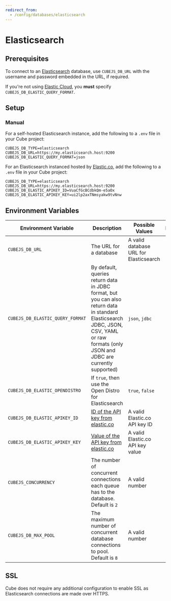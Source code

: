 ```yaml
---
redirect_from:
  - /config/databases/elasticsearch
---
```


# Elasticsearch

<CommunitySupportedDriver dataSource="Elasticsearch" />

## Prerequisites

To connect to an [Elasticsearch][elasticsearch] database, use `CUBEJS_DB_URL`
with the username and password embedded in the URL, if required.

<WarningBox>

If you're not using [Elastic Cloud][elastic-cloud], you **must** specify
`CUBEJS_DB_ELASTIC_QUERY_FORMAT`.

</WarningBox>

## Setup

### Manual

For a self-hosted Elasticsearch instance, add the following to a `.env` file in
your Cube project:

```dotenv
CUBEJS_DB_TYPE=elasticsearch
CUBEJS_DB_URL=https://my.elasticsearch.host:9200
CUBEJS_DB_ELASTIC_QUERY_FORMAT=json
```

For an Elasticsearch instanced hosted by [Elastic.co][elastic-co], add the
following to a `.env` file in your Cube project:

```dotenv
CUBEJS_DB_TYPE=elasticsearch
CUBEJS_DB_URL=https://my.elasticsearch.host:9200
CUBEJS_DB_ELASTIC_APIKEY_ID=VuaCfGcBCdbkQm-e5aOx
CUBEJS_DB_ELASTIC_APIKEY_KEY=ui2lp2axTNmsyakw9tvNnw
```

## Environment Variables

| Environment Variable             | Description                                                                                                                                                                              | Possible Values                        | Required |
| -------------------------------- | ---------------------------------------------------------------------------------------------------------------------------------------------------------------------------------------- | -------------------------------------- | :------: |
| `CUBEJS_DB_URL`                  | The URL for a database                                                                                                                                                                   | A valid database URL for Elasticsearch |    ✅    |
| `CUBEJS_DB_ELASTIC_QUERY_FORMAT` | By default, queries return data in JDBC format, but you can also return data in standard Elasticsearch JDBC, JSON, CSV, YAML or raw formats (only JSON and JDBC are currently supported) | `json`, `jdbc`                         |    ❌    |
| `CUBEJS_DB_ELASTIC_OPENDISTRO`   | If `true`, then use the Open Distro for Elasticsearch                                                                                                                                    | `true`, `false`                        |    ❌    |
| `CUBEJS_DB_ELASTIC_APIKEY_ID`    | [ID of the API key from elastic.co][elastic-docs-api-keys]                                                                                                                               | A valid Elastic.co API key ID          |    ❌    |
| `CUBEJS_DB_ELASTIC_APIKEY_KEY`   | [Value of the API key from elastic.co][elastic-docs-api-keys]                                                                                                                            | A valid Elastic.co API key value       |    ❌    |
| `CUBEJS_CONCURRENCY`             | The number of concurrent connections each queue has to the database. Default is `2`                                                                                                      | A valid number                         |    ❌    |
| `CUBEJS_DB_MAX_POOL`             | The maximum number of concurrent database connections to pool. Default is `8`                                                                                                            | A valid number                         |    ❌    |

## SSL

Cube does not require any additional configuration to enable SSL as
Elasticsearch connections are made over HTTPS.

[elastic-co]: https://elastic.co/
[elastic-cloud]: https://cloud.elastic.co/
[elasticsearch]: https://www.elastic.co/elasticsearch/
[elastic-docs-api-keys]:
  https://www.elastic.co/guide/en/kibana/master/api-keys.html#create-api-key
